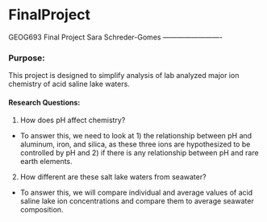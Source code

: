 # FinalProject
GEOG693 Final Project
Sara Schreder-Gomes
-------------------------

### Purpose:
This project is designed to simplify analysis of lab analyzed major ion chemistry of acid saline lake waters. 

#### Research Questions:
1. How does pH affect chemistry? 
  - To answer this, we need to look at 1) the relationship between pH and aluminum, iron, and silica, as these three ions are hypothesized to be controlled by pH and 2) if there is any relationship between pH and rare earth elements.  
2. How different are these salt lake waters from seawater?
  - To answer this, we will compare individual and average values of acid saline lake ion concentrations and compare them to average seawater composition. 
  



